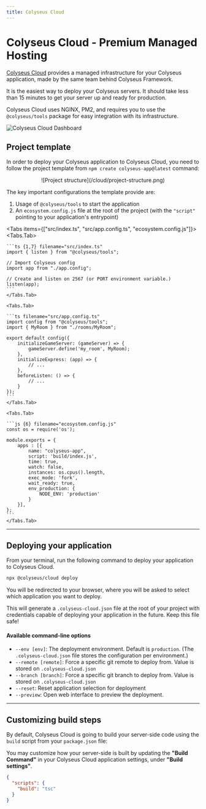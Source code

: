 ```yaml
---
title: Colyseus Cloud
---
```


# Colyseus Cloud - Premium Managed Hosting

[Colyseus Cloud](https://cloud.colyseus.io/) provides a managed infrastructure for your Colyseus application, made by the same team behind Colyseus Framework.

It is the easiest way to deploy your Colyseus servers. It should take less than 15 minutes to get your server up and ready for production.

Colyseus Cloud uses NGINX, PM2, and requires you to use the `@colyseus/tools`
package for easy integration with its infrastructure.

![Colyseus Cloud Dashboard](/cloud/dashboard.png)

## Project template

In order to deploy your Colyseus application to Colyseus Cloud, you need to follow the project template from `npm create colyseus-app@latest` command:

<center>
![Project structure](/cloud/project-structure.png)
</center>

The key important configurations the template provide are:

1. Usage of `@colyseus/tools` to start the application
2. An `ecosystem.config.js` file at the root of the project (with the `"script"` pointing to your application's entrypoint)

<Tabs items={["src/index.ts", "src/app.config.ts", "ecosystem.config.js"]}>
    <Tabs.Tab>

    ```ts {1,7} filename="src/index.ts"
    import { listen } from "@colyseus/tools";

    // Import Colyseus config
    import app from "./app.config";

    // Create and listen on 2567 (or PORT environment variable.)
    listen(app);
    ```
    </Tabs.Tab>

    <Tabs.Tab>

    ```ts filename="src/app.config.ts"
    import config from "@colyseus/tools";
    import { MyRoom } from "./rooms/MyRoom";

    export default config({
        initializeGameServer: (gameServer) => {
            gameServer.define('my_room', MyRoom);
        },
        initializeExpress: (app) => {
            // ...
        },
        beforeListen: () => {
            // ...
        }
    });
    ```
    </Tabs.Tab>

    <Tabs.Tab>

    ```js {6} filename="ecosystem.config.js"
    const os = require('os');

    module.exports = {
        apps : [{
            name: "colyseus-app",
            script: 'build/index.js',
            time: true,
            watch: false,
            instances: os.cpus().length,
            exec_mode: 'fork',
            wait_ready: true,
            env_production: {
                NODE_ENV: 'production'
            }
        }],
    };
    ```
    </Tabs.Tab>
</Tabs>

---

## Deploying your application

From your terminal, run the following command to deploy your application to Colyseus Cloud.

```sh filename="Terminal"
npx @colyseus/cloud deploy
```

You will be redirected to your browser, where you will be asked to select which application you want to deploy.

This will generate a `.colyseus-cloud.json` file at the root of your project with credentials capable of deploying your application in the future. Keep this file safe!

#### Available command-line options

- `--env [env]`: The deployment environment. Default is `production`. (The `.colyseus-cloud.json` file stores the configuration per environment.)
- `--remote [remote]`: Force a specific git remote to deploy from. Value is stored on `.colyseus-cloud.json`
- `--branch [branch]`: Force a specific git branch to deploy from. Value is stored on `.colyseus-cloud.json`
- `--reset`: Reset application selection for deployment
- `--preview`: Open web interface to preview the deployment.

---

## Customizing build steps

By default, Colyseus Cloud is going to build your server-side code using the `build` script from your `package.json` file:

You may customize how your server-side is built by updating the **"Build Command"** in your Colyseus Cloud application settings, under **"Build settings"**.

```json filename="package.json"
{
  "scripts": {
    "build": "tsc"
  }
}
```